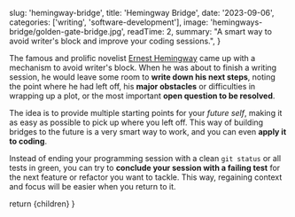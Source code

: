 
  slug: 'hemingway-bridge',
  title: 'Hemingway Bridge',
  date: '2023-09-06',
  categories: ['writing', 'software-development'],
  image: 'hemingways-bridge/golden-gate-bridge.jpg',
  readTime: 2,
  summary: "A smart way to avoid writer's block and improve your coding sessions.",
}

The famous and prolific novelist [Ernest Hemingway](https://en.wikipedia.org/wiki/Ernest_Hemingway) came up with a mechanism to avoid writer's block. When he was about to finish a writing session, he would leave some room to **write down his next steps**, noting the point where he had left off, his **major obstacles** or difficulties in wrapping up a plot, or the most important **open question to be resolved**.

The idea is to provide multiple starting points for your _future self_, making it as easy as possible to pick up where you left off. This way of building bridges to the future is a very smart way to work, and you can even **apply it to coding**.

Instead of ending your programming session with a clean `git status` or all tests in green, you can try to **conclude your session with a failing test** for the next feature or refactor you want to tackle. This way, regaining context and focus will be easier when you return to it.

  return <PostLayout slug="hemingway-bridge">{children}</PostLayout>
}
